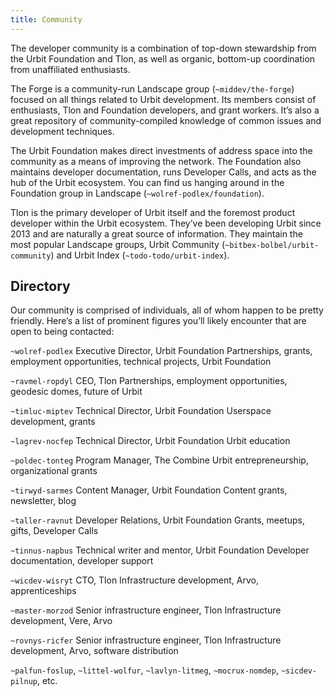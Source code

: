 ```yaml
---
title: Community
---
```


The developer community is a combination of top-down stewardship from the Urbit Foundation and Tlon, as well as organic, bottom-up coordination from unaffiliated enthusiasts.

The Forge is a community-run Landscape group (`~middev/the-forge`) focused on all things related to Urbit development. Its members consist of enthusiasts, Tlon and Foundation developers, and grant workers. It’s also a great repository of community-compiled knowledge of common issues and development techniques.

The Urbit Foundation makes direct investments of address space into the community as a means of improving the network. The Foundation also maintains developer documentation, runs Developer Calls, and acts as the hub of the Urbit ecosystem. You can find us hanging around in the Foundation group in Landscape (`~wolref-podlex/foundation`).

Tlon is the primary developer of Urbit itself and the foremost product developer within the Urbit ecosystem. They’ve been developing Urbit since 2013 and are naturally a great source of information. They maintain the most popular Landscape groups, Urbit Community (`~bitbex-bolbel/urbit-community`) and Urbit Index (`~todo-todo/urbit-index`).

## Directory

Our community is comprised of individuals, all of whom happen to be pretty friendly. Here’s a list of prominent figures you’ll likely encounter that are open to being contacted:

`~wolref-podlex`
Executive Director, Urbit Foundation
Partnerships, grants, employment opportunities, technical projects, Urbit Foundation

`~ravmel-ropdyl`
CEO, Tlon
Partnerships, employment opportunities, geodesic domes, future of Urbit

`~timluc-miptev`
Technical Director, Urbit Foundation
Userspace development, grants

`~lagrev-nocfep`
Technical Director, Urbit Foundation
Urbit education

`~poldec-tonteg`
Program Manager, The Combine
Urbit entrepreneurship, organizational grants

`~tirwyd-sarmes`
Content Manager, Urbit Foundation
Content grants, newsletter, blog

`~taller-ravnut`
Developer Relations, Urbit Foundation
Grants, meetups, gifts, Developer Calls

`~tinnus-napbus`
Technical writer and mentor, Urbit Foundation
Developer documentation, developer support

`~wicdev-wisryt`
CTO, Tlon
Infrastructure development, Arvo, apprenticeships

`~master-morzod`
Senior infrastructure engineer, Tlon
Infrastructure development, Vere, Arvo

`~rovnys-ricfer`
Senior infrastructure engineer, Tlon
Infrastructure development, Arvo, software distribution

`~palfun-foslup`, `~littel-wolfur`, `~lavlyn-litmeg`, `~mocrux-nomdep`, `~sicdev-pilnup`, etc.
